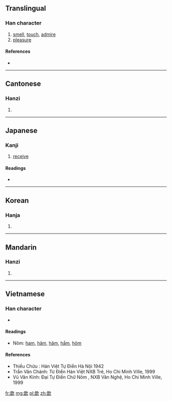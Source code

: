 ==Translingual==

===Han character===
{{Han char|rn=76|rad=欠|as=09|sn=13|four=0768<sub>2</sub>|canj=卜日弓人 (YANO)}}

# [[smell]], [[touch]], [[admire]]
# [[pleasure]]

====References====
* {{Han ref|kx=0570.130|dkj=16139|dj=0958.150|hdz=32146.120|uh=6B46|ud=27462|bh=DDF5|bd=56821}}

----

==Cantonese==

===Hanzi===
{{yue-hanzi|jyut=|y=yam1}}

# {{defn|lang=yue|sort=欠09}}

----

==Japanese==

===Kanji===
{{ja-kanji|grade=|rs=欠09}}

# [[receive]]

====Readings====
* {{ja-readings|on=[[きん]] (kin), [[こん]] (kon)|kun=[[うける]] (ukeru)}}

----

==Korean==

===Hanja===
{{ko-hanja|hangeul=흠|eumhun=|rv=heum|mr=hŭm|y=hum}}

# {{defn|lang=ko|sort=欠09}}

----

==Mandarin==

===Hanzi===
{{cmn-hanzi|pin=[[xīn]] ([[xin1]]), [[yà]] ([[ya4]])|wg=hsin<sup>1</sup>, ya<sup>4</sup>}}

# {{defn|lang=cmn|sort=欠09}}

----

==Vietnamese==

===Han character===
{{vi-hantu|[[hâm]]|rs=欠09}}

* {{defn|lang=vi|sort=欠09}}

====Readings====
* Nôm: [[ham]], [[hăm]], [[hâm]], [[hẩm]], [[hôm]]

====References====
* Thiều Chửu : Hán Việt Tự Điển  Hà Nội 1942
* Trần Văn Chánh: Từ Điển Hán Việt NXB Trẻ, Ho Chi Minh Ville, 1999
* Vũ Văn Kính: Đại Tự Điển Chữ Nôm , NXB Văn Nghệ, Ho Chi Minh Ville, 1999

[[fr:歆]]
[[mg:歆]]
[[pl:歆]]
[[zh:歆]]